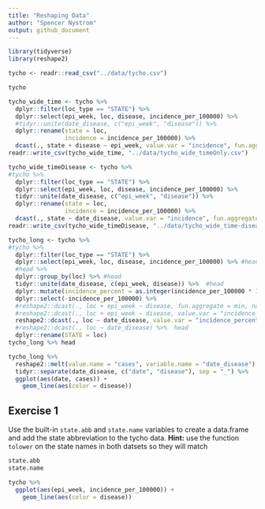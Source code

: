 ```yaml
---
title: "Reshaping Data"
author: "Spencer Nystrom"
output: github_document
---
```


```r
library(tidyverse)
library(reshape2)
```

```r
tycho <- readr::read_csv("../data/tycho.csv")
```

```r
tycho
```
```r
tycho_wide_time <- tycho %>% 
  dplyr::filter(loc_type == "STATE") %>% 
  dplyr::select(epi_week, loc, disease, incidence_per_100000) %>% 
  #tidyr::unite(date_disease, c("epi_week", "disease")) %>% 
  dplyr::rename(state = loc,
                incidence = incidence_per_100000) %>% 
  dcast(., state + disease ~ epi_week, value.var = "incidence", fun.aggregate = sum) 
readr::write_csv(tycho_wide_time, "../data/tycho_wide_timeOnly.csv")
```

```r
tycho_wide_timeDisease <- tycho %>% 
#tycho %>% 
  dplyr::filter(loc_type == "STATE") %>% 
  dplyr::select(epi_week, loc, disease, incidence_per_100000) %>% 
  tidyr::unite(date_disease, c("epi_week", "disease")) %>% 
  dplyr::rename(state = loc,
                incidence = incidence_per_100000) %>% 
  dcast(., state ~ date_disease, value.var = "incidence", fun.aggregate = sum) 
readr::write_csv(tycho_wide_timeDisease, "../data/tycho_wide_time-disease.csv")
```









```r
tycho_long <- tycho %>% 
#tycho %>% 
  dplyr::filter(loc_type == "STATE") %>% 
  dplyr::select(epi_week, loc, disease, incidence_per_100000) %>% #head
  #head %>% 
  dplyr::group_by(loc) %>% #head
  tidyr::unite(date_disease, c(epi_week, disease)) %>%  #head
  dplyr::mutate(incidence_percent = as.integer(incidence_per_100000 * 100)) %>% #head
  dplyr::select(-incidence_per_100000) %>% 
  #reshape2::dcast(., loc + epi_week ~ disease, fun.aggregate = min, na.rm = T) %>%  head
  #reshape2::dcast(., loc + epi_week ~ disease, value.var = "incidence_percent") %>%  head
  reshape2::dcast(., loc ~ date_disease, value.var = "incidence_percent", fun.aggregate = min) %>%  #head
  #reshape2::dcast(., loc ~ date_disease) %>%  head
  dplyr::rename(STATE = loc)
tycho_long %>% head
```

```r
tycho_long %>% 
  reshape2::melt(value.name = "cases", variable.name = "date_disease") %>% 
  tidyr::separate(date_disease, c("date", "disease"), sep = "_") %>% 
  ggplot(aes(date, cases)) +
    geom_line(aes(color = disease))
```




## Exercise 1
Use the built-in `state.abb` and `state.name` variables to create a data.frame and add the state abbreviation to the tycho data.
**Hint:** use the function `tolower` on the state names in both datsets so they will match
```r
state.abb
state.name
```

```r
tycho %>% 
  ggplot(aes(epi_week, incidence_per_100000)) +
    geom_line(aes(color = disease))
```

